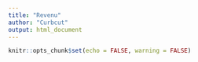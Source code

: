 ```yaml
---
title: "Revenu"
author: "Curbcut"
output: html_document
---
```



```r
knitr::opts_chunk$set(echo = FALSE, warning = FALSE)
```
